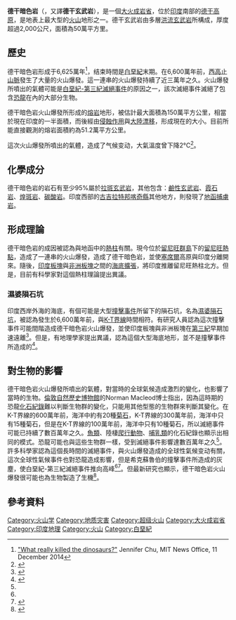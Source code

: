 {{noteTA
|T=德干暗色岩
|G1=Unit
|1=德干
}}
'''德干暗色岩'''（{{lang-en|Deccan Traps}}，又譯'''德干玄武岩'''），是一個[[大火成岩省|大火成岩省]]，位於[[印度|印度]]南部的[[德干高原|德干高原]]，是地表上最大型的[[火山|火山]]地形之一。德干玄武岩由多層[[洪流玄武岩|洪流玄武岩]]所構成，厚度超過2,000公尺，面積為50萬平方里。

==歷史==
德干暗色岩形成于6,625萬年<ref name="MIT-Chu2014">[https://news.mit.edu/2014/volcanic-eruption-dinosaur-extinction-1211 "What really killed the dinosaurs?"] {{Wayback|url=https://news.mit.edu/2014/volcanic-eruption-dinosaur-extinction-1211 |date=20210419201156 }} Jennifer Chu, MIT News Office, 11 December 2014</ref>，结束時間是[[白堊紀|白堊紀]]末期。在6,600萬年前，[[西高止山脈|西高止山脈]]發生了大量的火山爆發。這一連串的火山爆發持續了近三萬年之久。火山爆發所噴出的氣體可能是[[白堊紀-第三紀滅絕事件|白堊紀-第三紀滅絕事件]]的原因之一，該次滅絕事件滅絕了包含[[恐龍|恐龍]]在內的大部分生物。

德干暗色岩火山爆發所形成的[[熔岩|熔岩]]地形，被估計最大面積為150萬平方公里，相當於現在印度的一半面積，而後經由[[侵蝕作用|侵蝕作用]]與[[大陸漂移|大陸漂移]]，形成現在的大小。目前所能直接觀測的熔岩面積約為51.2萬平方公里。

這次火山爆發所噴出的氣體，造成了气候变动，大氣溫度曾下降2°C<ref>{{cite journal|author=Royer, D. L.|author2=Berner, R. A.|author3=Montañez, I. P.|author4=Tabor, N. J.|author5=Beerling, D. J. |author5-link=David Beerling |year=2004 |title=CO<sub>2</sub> as a primary driver of Phanerozoic climate|journal=GSA Today|volume=14|issue=3|pages=4–10|issn=1052-5173|doi=10.1130/1052-5173(2004)014<4:CAAPDO>2.0.CO;2}}</ref>。

==化學成分==
德干暗色岩的岩石有至少95%屬於[[拉斑玄武岩|拉斑玄武岩]]，其他包含：[[鹼性玄武岩|鹼性玄武岩]]、[[霞石岩|霞石岩]]、[[煌斑岩|煌斑岩]]、[[碳酸岩|碳酸岩]]。印度西部的[[古吉拉特邦|古吉拉特邦]][[喀奇縣|喀奇縣]]其他地方，則發現了[[地函|地函]][[捕虜岩|捕虜岩]]。

==形成理論==
德干暗色岩的成因被認為與地函中的[[熱柱|熱柱]]有關。現今位於[[留尼旺群島|留尼旺群島]]下的[[留尼旺熱點|留尼旺熱點]]，造成了一連串的火山爆發，造成了德干暗色岩，並使[[塞席爾|塞席爾]]高原與印度分離開來。隨後，[[印度板塊|印度板塊]]與[[非洲板塊|非洲板塊]]之間的[[海底擴張|海底擴張]]，將印度推離留尼旺熱柱北方。但是，目前有科學家對這個熱柱理論提出異議。

===濕婆隕石坑===
印度西岸外海的海底，有個可能是大型[[撞擊事件|撞擊事件]]所留下的隕石坑，名為[[濕婆隕石坑|濕婆隕石坑]]，被認為發生於6,600萬年前，與[[K-T界線|K-T界線]]時間相符。有研究人員認為這次撞擊事件可能間階造成德干暗色岩火山爆發，並使印度板塊與非洲板塊在[[第三紀|第三紀]]早期加速遠離<ref>{{Cite web |url=http://gsa.confex.com/gsa/2003AM/finalprogram/abstract_58126.htm |title=2003 濕婆隕石坑與德干暗色岩火山爆發、印度與賽席爾的分離、恐龍滅絕的關連 |accessdate=2008-03-08 |archive-date=2008-10-12 |archive-url=https://web.archive.org/web/20081012085555/http://gsa.confex.com/gsa/2003AM/finalprogram/abstract_58126.htm |dead-url=no }}</ref>。但是，有地理學家提出異議，認為這個大型海底地形，並不是撞擊事件所造成的<ref>{{Cite web |url=http://www.spacedaily.com/news/deepimpact-04r.html |title=濕婆隕石坑，另一個撞擊事件？ |accessdate=2008-03-08 |archive-date=2020-04-22 |archive-url=https://web.archive.org/web/20200422153157/https://www.spacedaily.com/news/deepimpact-04r.html |dead-url=no }}</ref>。

==對生物的影響==
德干暗色岩火山爆發所噴出的氣體，對當時的全球氣候造成激烈的變化，也影響了當時的生物。[[倫敦|倫敦]][[自然歷史博物館|自然歷史博物館]]的Norman Macleod博士指出，因為這時期的恐龍[[化石紀錄|化石紀錄]]難以判斷生物群的變化，只能用其他型態的生物群來判斷其變化。在K-T界線的600萬年前，海洋中約有20種[[菊石|菊石]]，K-T界線的300萬年前，海洋中只有15種菊石，但是在K-T界線的100萬年前，海洋中只有10種菊石，所以滅絕事件可能已持續了數百萬年之久。[[魚類|魚類]]、陸棲[[爬行動物|爬行動物]]、[[哺乳類|哺乳類]]的化石紀錄也顯示出相同的模式。恐龍可能也與這些生物群一樣，受到滅絕事件影響達數百萬年之久<ref name="WRKtD"/>。許多科學家認為這個長時間的滅絕事件，與火山爆發造成的全球性氣候变动有關，這次全球性氣候事件也對恐龍造成影響，但是希克蘇魯伯的撞擊事件所造成的灰塵，使白堊紀-第三紀滅絕事件推向高峰<ref name="WRKtD"/><ref>{{Cite web |url=http://www.livescience.com/animals/071112-dino-volcanoes.html |title=雙重災難：隕石撞擊與火山爆發 |access-date=2008-03-08 |archive-date=2011-01-01 |archive-url=https://web.archive.org/web/20110101072055/http://www.livescience.com/animals/071112-dino-volcanoes.html |dead-url=no }}</ref>。但最新研究也顯示，德干暗色岩火山爆發很可能也為生物製造了生機<ref>{{Cite web |url=https://www.nationalgeographic.com/science/article/volcanoes-helped-life-bounce-back-afterdinosaur-killing-asteroid |title=在殺死恐龍的小行星撞擊後，火山可能幫助生命恢復 |access-date=2021-08-03 |archive-date=2021-08-03 |archive-url=https://web.archive.org/web/20210803035825/https://www.nationalgeographic.com/science/article/volcanoes-helped-life-bounce-back-afterdinosaur-killing-asteroid |dead-url=no }}</ref>。

==參考資料==
{{reflist}}

{{大火成岩省}}

[[Category:火山学|Category:火山学]]
[[Category:地质灾害|Category:地质灾害]]
[[Category:超级火山|Category:超级火山]]
[[Category:大火成岩省|Category:大火成岩省]]
[[Category:印度地理|Category:印度地理]]
[[Category:火山|Category:火山]]
[[Category:白堊紀|Category:白堊紀]]